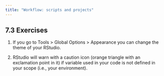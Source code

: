 ```yaml
---
title: "Workflow: scripts and projects"
---
```


## 7.3 Exercises {.unnumbered}

1.  If you go to Tools \> Global Options \> Appearance you can change the theme of your RStudio.

2.  RStudio will warn with a caution icon (orange triangle with an exclamation point in it) if variable used in your code is not defined in your scope (i.e., your environment).
